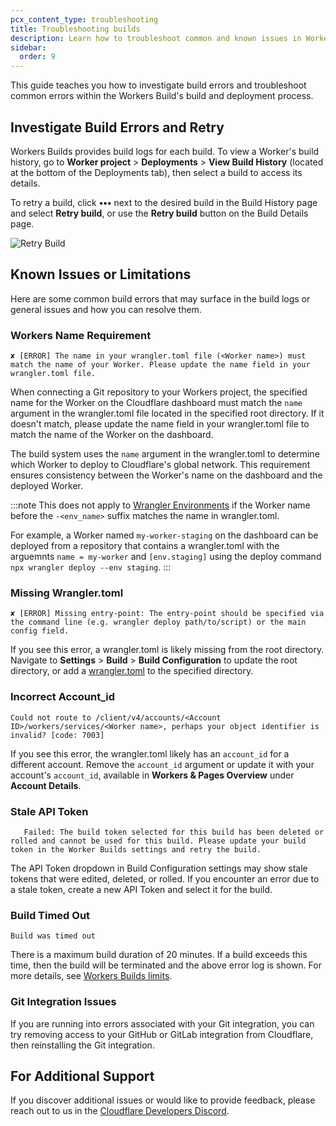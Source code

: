 ```yaml
---
pcx_content_type: troubleshooting
title: Troubleshooting builds
description: Learn how to troubleshoot common and known issues in Workers Builds.
sidebar:
  order: 9
---
```


This guide teaches you how to investigate build errors and troubleshoot common errors within the Workers Build's build and deployment process.

## Investigate Build Errors and Retry

Workers Builds provides build logs for each build. To view a Worker's build history, go to **Worker project** > **Deployments** > **View Build History** (located at the bottom of the Deployments tab), then select a build to access its details.

To retry a build, click **•••** next to the desired build in the Build History page and select **Retry build**, or use the **Retry build** button on the Build Details page.

![Retry Build](~/assets/images/workers/platform/ci-cd/workers-builds-retry.png)

## Known Issues or Limitations

Here are some common build errors that may surface in the build logs or general issues and how you can resolve them.

### Workers Name Requirement

`✘ [ERROR] The name in your wrangler.toml file (<Worker name>) must match the name of your Worker. Please update the name field in your wrangler.toml file.`

When connecting a Git repository to your Workers project, the specified name for the Worker on the Cloudflare dashboard must match the `name` argument in the wrangler.toml file located in the specified root directory. If it doesn't match, please update the name field in your wrangler.toml file to match the name of the Worker on the dashboard.

The build system uses the `name` argument in the wrangler.toml to determine which Worker to deploy to Cloudflare's global network. This requirement ensures consistency between the Worker's name on the dashboard and the deployed Worker.

:::note
This does not apply to [Wrangler Environments](/workers/wrangler/environments/) if the Worker name before the `-<env_name>` suffix matches the name in wrangler.toml.

For example, a Worker named `my-worker-staging` on the dashboard can be deployed from a repository that contains a wrangler.toml with the arguemnts `name = my-worker` and `[env.staging]` using the deploy command `npx wrangler deploy --env staging`.
:::

### Missing Wrangler.toml

`✘ [ERROR] Missing entry-point: The entry-point should be specified via the command line (e.g. wrangler deploy path/to/script) or the main config field.`

If you see this error, a wrangler.toml is likely missing from the root directory. Navigate to **Settings** > **Build** > **Build Configuration** to update the root directory, or add a [wrangler.toml](/workers/wrangler/configuration/) to the specified directory.

### Incorrect Account_id

`Could not route to /client/v4/accounts/<Account ID>/workers/services/<Worker name>, perhaps your object identifier is invalid? [code: 7003]`

If you see this error, the wrangler.toml likely has an `account_id` for a different account. Remove the `account_id` argument or update it with your account's `account_id`, available in **Workers & Pages Overview** under **Account Details**.

### Stale API Token

`	Failed: The build token selected for this build has been deleted or rolled and cannot be used for this build. Please update your build token in the Worker Builds settings and retry the build.`

The API Token dropdown in Build Configuration settings may show stale tokens that were edited, deleted, or rolled. If you encounter an error due to a stale token, create a new API Token and select it for the build.

### Build Timed Out

`Build was timed out`

There is a maximum build duration of 20 minutes. If a build exceeds this time, then the build will be terminated and the above error log is shown. For more details, see [Workers Builds limits](/workers/ci-cd/builds/limits-and-pricing/).

### Git Integration Issues

If you are running into errors associated with your Git integration, you can try removing access to your GitHub or GitLab integration from Cloudflare, then reinstalling the Git integration.

## For Additional Support

If you discover additional issues or would like to provide feedback, please reach out to us in the [Cloudflare Developers Discord](https://discord.com/channels/595317990191398933/1052656806058528849).

